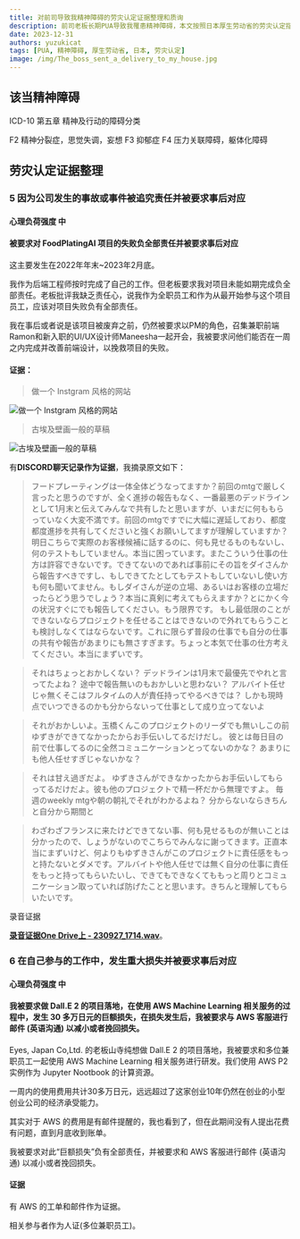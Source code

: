 ```yaml
---
title: 对前司导致我精神障碍的劳灾认定证据整理和质询
description: 前司老板长期PUA导致我罹患精神障碍，本文按照日本厚生劳动省的劳灾认定指南进行证据整理，并用于质询前司(Eyes, Japan Co,Ltd.)
date: 2023-12-31
authors: yuzukicat
tags: [PUA, 精神障碍, 厚生劳动省, 日本, 劳灾认定]
image: /img/The_boss_sent_a_delivery_to_my_house.jpg
---
```


## 该当精神障碍

ICD-10 第五章 精神及行动的障碍分类

F2 精神分裂症，思觉失调，妄想
F3 抑郁症
F4 压力关联障碍，躯体化障碍

## 劳灾认定证据整理

### 5 因为公司发生的事故或事件被追究责任并被要求事后对应

#### 心理负荷强度 中

#### 被要求对 FoodPlatingAI 项目的失败负全部责任并被要求事后对应

这主要发生在2022年年末~2023年2月底。

我作为后端工程师按时完成了自己的工作。但老板要求我对项目未能如期完成负全部责任。老板批评我缺乏责任心，说我作为全职员工和作为从最开始参与这个项目员工，应该对项目失败负有全部责任。

我在事后或者说是该项目被废弃之前，仍然被要求以PM的角色，召集兼职前端Ramon和新入职的UI/UX设计师Maneesha一起开会，我被要求问他们能否在一周之内完成并改善前端设计，以挽救项目的失败。

#### 证据：

> 做一个 Instgram 风格的网站

![做一个 Instgram 风格的网站](../../public/img/Make_an_instgram_style_website.jpg)

> 古埃及壁画一般的草稿

![古埃及壁画一般的草稿](../../public/img/Ancient_egyptian_fresco_like_drafts.jpg)

有**DISCORD聊天记录作为证据**，我摘录原文如下：

> フードプレーティングは一体全体どうなってますか？前回のmtgで厳しく言ったと思うのですが、全く進捗の報告もなく、一番最悪のデッドラインとして1月末と伝えてみんなで共有したと思いますが、いまだに何ももらっていなく大変不満です。前回のmtgですでに大幅に遅延しており、都度都度進捗を共有してくださいと強くお願いしてますが理解していますか？明日こちらで実際のお客様候補に話するのに、何も見せるものもないし、何のテストもしていません。本当に困っています。またこういう仕事の仕方は許容できないです。できてないのであれば事前にその旨をダイさんから報告すべきですし、もしできてたとしてもテストもしていないし使い方も何も聞いてません。もしダイさんが逆の立場、あるいはお客様の立場だったらどう思うでしょう？本当に真剣に考えてもらえますか？とにかく今の状況すぐにでも報告してください。もう限界です。
もし最低限のことができないならプロジェクトを任せることはできないので外れてもらうことも検討しなくてはならないです。これに限らず普段の仕事でも自分の仕事の共有や報告があまりにも無さすぎます。ちょっと本気で仕事の仕方考えてください。本当にまずいです。

> それはちょっとおかしくない？
デッドラインは1月末で最優先でやれと言ってたよね？
途中で報告無いのもおかしいと思わない？
アルバイト任せじゃ無くそこはフルタイムの人が責任持ってやるべきでは？
しかも現時点でいつできるのかも分からないって仕事として成り立ってないよ

> それがおかしいよ。玉橋くんこのプロジェクトのリーダでも無いしこの前ゆずきができてなかったからお手伝いしてるだけだし。
彼とは毎日目の前で仕事してるのに全然コミュニケーションとってないのかな？
あまりにも他人任せすぎじゃないかな？

> それは甘え過ぎだよ。
ゆずきさんができなかったからお手伝いしてもらってるだけだよ。彼も他のプロジェクトで精一杯だから無理ですよ。
毎週のweekly mtgや朝の朝礼でそれがわかるよね？
分からないならきちんと自分から期間と

> わざわざフランスに来たけどできてない事、何も見せるものが無いことは分かったので、しょうがないのでこちらでみんなに謝ってきます。正直本当にまずいけど、何よりもゆずきさんがこのプロジェクトに責任感をもっと持たないとダメです。アルバイトや他人任せでは無く自分の仕事に責任をもっと持ってもらいたいし、できてもできなくてももっと周りとコミュニケーション取っていれば防げたことと思います。きちんと理解してもらいたいです。

录音证据

[**录音证据One Drive上 - 230927_1714.wav**](https://kamisu66-my.sharepoint.com/:u:/p/yuzuki_cat/EeMGq3TcRGVKjO--3rvgyA8BrQjgZiBRkvMlYbTJe89Y7A?nav=eyJyZWZlcnJhbEluZm8iOnsicmVmZXJyYWxBcHAiOiJPbmVEcml2ZUZvckJ1c2luZXNzIiwicmVmZXJyYWxBcHBQbGF0Zm9ybSI6IldlYiIsInJlZmVycmFsTW9kZSI6InZpZXciLCJyZWZlcnJhbFZpZXciOiJNeUZpbGVzTGlua0RpcmVjdCJ9fQ&e=c9bHXA)。

### 6 在自己参与的工作中，发生重大损失并被要求事后对应

#### 心理负荷强度 中

#### 我被要求做 Dall.E 2 的项目落地，在使用 AWS Machine Learning 相关服务的过程中，发生 30 多万日元的巨额损失，在损失发生后，我被要求与 AWS 客服进行邮件 (英语沟通) 以减小或者挽回损失。

Eyes, Japan Co,Ltd. 的老板山寺纯想做 Dall.E 2 的项目落地，我被要求和多位兼职员工一起使用 AWS Machine Learning 相关服务进行研发。我们使用 AWS P2 实例作为 Jupyter Nootbook 的计算资源。

一周内的使用费用共计30多万日元，远远超过了这家创业10年仍然在创业的小型创业公司的经济承受能力。

其实对于 AWS 的费用是有邮件提醒的，我也看到了，但在此期间没有人提出花费有问题，直到月底收到账单。

我被要求对此“巨额损失”负有全部责任，并被要求和 AWS 客服进行邮件 (英语沟通) 以减小或者挽回损失。

#### 证据

有 AWS 的工单和邮件作为证据。

相关参与者作为人证(多位兼职员工)。

